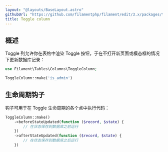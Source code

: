 ```yaml
---
layout: "@layouts/BaseLayout.astro"
githubUrl: "https://github.com/filamentphp/filament/edit/3.x/packages/tables/docs/03-columns/07-toggle.md"
title: Toggle column
---
```


## 概述

Toggle 列允许你在表格中渲染 Toggle 按钮，于在不打开新页面或模态框的情况下更新数据库记录：

```php
use Filament\Tables\Columns\ToggleColumn;

ToggleColumn::make('is_admin')
```

<AutoScreenshot name="tables/columns/toggle/simple" alt="Toggle column" version="3.x" />

## 生命周期钩子

钩子可用于在 Toggle 生命周期的各个点中执行代码：

```php
ToggleColumn::make()
    ->beforeStateUpdated(function ($record, $state) {
        // 在状态保存到数据库之前运行
    })
    ->afterStateUpdated(function ($record, $state) {
        // 在状态保存到数据库之后运行
    })
```
